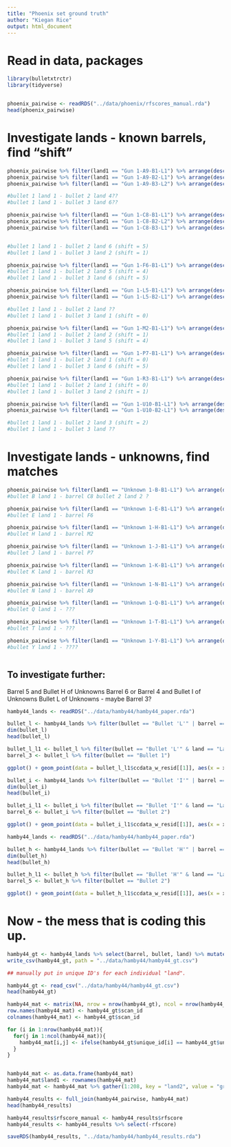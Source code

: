 ```yaml
---
title: "Phoenix set ground truth"
author: "Kiegan Rice"
output: html_document
---
```


# Read in data, packages  

```r
library(bulletxtrctr)
library(tidyverse)


phoenix_pairwise <- readRDS("../data/phoenix/rfscores_manual.rda")
head(phoenix_pairwise)
```

# Investigate lands - known barrels, find "shift"  

```r
phoenix_pairwise %>% filter(land1 == "Gun 1-A9-B1-L1") %>% arrange(desc(rfscore))
phoenix_pairwise %>% filter(land1 == "Gun 1-A9-B2-L1") %>% arrange(desc(rfscore))
phoenix_pairwise %>% filter(land1 == "Gun 1-A9-B3-L2") %>% arrange(desc(rfscore))

#bullet 1 land 1 - bullet 2 land 4??
#bullet 1 land 1 - bullet 3 land 6?? 

phoenix_pairwise %>% filter(land1 == "Gun 1-C8-B1-L1") %>% arrange(desc(rfscore))
phoenix_pairwise %>% filter(land1 == "Gun 1-C8-B2-L2") %>% arrange(desc(rfscore))
phoenix_pairwise %>% filter(land1 == "Gun 1-C8-B3-L1") %>% arrange(desc(rfscore))


#bullet 1 land 1 - bullet 2 land 6 (shift = 5)
#bullet 1 land 1 - bullet 3 land 2 (shift = 1)

phoenix_pairwise %>% filter(land1 == "Gun 1-F6-B1-L1") %>% arrange(desc(rfscore))
#bullet 1 land 1 - bullet 2 land 5 (shift = 4)
#bullet 1 land 1 - bullet 3 land 6 (shift = 5)

phoenix_pairwise %>% filter(land1 == "Gun 1-L5-B1-L1") %>% arrange(desc(rfscore))
phoenix_pairwise %>% filter(land1 == "Gun 1-L5-B2-L1") %>% arrange(desc(rfscore))

#bullet 1 land 1 - bullet 2 land ??
#bullet 1 land 1 - bullet 3 land 1 (shift = 0)

phoenix_pairwise %>% filter(land1 == "Gun 1-M2-B1-L1") %>% arrange(desc(rfscore))
#bullet 1 land 1 - bullet 2 land 2 (shift = 1)
#bullet 1 land 1 - bullet 3 land 5 (shift = 4)

phoenix_pairwise %>% filter(land1 == "Gun 1-P7-B1-L1") %>% arrange(desc(rfscore))
#bullet 1 land 1 - bullet 2 land 1 (shift = 0)
#bullet 1 land 1 - bullet 3 land 6 (shift = 5)

phoenix_pairwise %>% filter(land1 == "Gun 1-R3-B1-L1") %>% arrange(desc(rfscore))
#bullet 1 land 1 - bullet 2 land 1 (shift = 0)
#bullet 1 land 1 - bullet 3 land 2 (shift = 1)

phoenix_pairwise %>% filter(land1 == "Gun 1-U10-B1-L1") %>% arrange(desc(rfscore))
phoenix_pairwise %>% filter(land1 == "Gun 1-U10-B2-L1") %>% arrange(desc(rfscore))

#bullet 1 land 1 - bullet 2 land 3 (shift = 2)
#bullet 1 land 1 - bullet 3 land ??
```



# Investigate lands - unknowns, find matches  

```r
phoenix_pairwise %>% filter(land1 == "Unknown 1-B-B1-L1") %>% arrange(desc(rfscore))
#bullet B land 1 - barrel C8 bullet 2 land 2 ? 

phoenix_pairwise %>% filter(land1 == "Unknown 1-E-B1-L1") %>% arrange(desc(rfscore))
#bullet E land 1 - barrel F6

phoenix_pairwise %>% filter(land1 == "Unknown 1-H-B1-L1") %>% arrange(desc(rfscore))
#bullet H land 1 - barrel M2

phoenix_pairwise %>% filter(land1 == "Unknown 1-J-B1-L1") %>% arrange(desc(rfscore))
#bullet J land 1 - barrel P7

phoenix_pairwise %>% filter(land1 == "Unknown 1-K-B1-L1") %>% arrange(desc(rfscore))
#bullet K land 1 - barrel R3

phoenix_pairwise %>% filter(land1 == "Unknown 1-N-B1-L1") %>% arrange(desc(rfscore))
#bullet N land 1 - barrel A9 

phoenix_pairwise %>% filter(land1 == "Unknown 1-Q-B1-L1") %>% arrange(desc(rfscore))
#bullet Q land 1 - ???

phoenix_pairwise %>% filter(land1 == "Unknown 1-T-B1-L1") %>% arrange(desc(rfscore))
#bullet T land 1 - ???

phoenix_pairwise %>% filter(land1 == "Unknown 1-Y-B1-L1") %>% arrange(desc(rfscore))
#bullet Y land 1 - ????



```


## To investigate further:  

Barrel 5 and Bullet H of Unknowns
Barrel 6 or Barrel 4 and Bullet I of Unknowns
Bullet L of Unknowns - maybe Barrel 3?  


```r
hamby44_lands <- readRDS("../data/hamby44/hamby44_paper.rda")

bullet_l <- hamby44_lands %>% filter(bullet == "Bullet 'L'" | barrel == "Barrel 3")
dim(bullet_l)
head(bullet_l)

bullet_l_l1 <- bullet_l %>% filter(bullet == "Bullet 'L'" & land == "Land 1") 
barrel_3 <- bullet_l %>% filter(bullet == "Bullet 1")

ggplot() + geom_point(data = bullet_l_l1$ccdata_w_resid[[1]], aes(x = x, y = rlo_resid), color ="red") + geom_point(data = barrel_3[1,]$ccdata_w_resid[[1]], aes(x = x, y = rlo_resid), color = "blue") + theme_bw()

```
```r
bullet_i <- hamby44_lands %>% filter(bullet == "Bullet 'I'" | barrel == "Barrel 6")
dim(bullet_i)
head(bullet_i)

bullet_i_l1 <- bullet_i %>% filter(bullet == "Bullet 'I'" & land == "Land 1") 
barrel_6 <- bullet_i %>% filter(bullet == "Bullet 2")

ggplot() + geom_point(data = bullet_i_l1$ccdata_w_resid[[1]], aes(x = x, y = value_std), color ="red") + geom_point(data = barrel_6[3,]$ccdata_w_resid[[1]], aes(x = x, y = value_std), color = "blue") + theme_bw()

```

```r
hamby44_lands <- readRDS("../data/hamby44/hamby44_paper.rda")

bullet_h <- hamby44_lands %>% filter(bullet == "Bullet 'H'" | barrel == "Barrel 5")
dim(bullet_h)
head(bullet_h)

bullet_h_l1 <- bullet_h %>% filter(bullet == "Bullet 'H'" & land == "Land 1") 
barrel_5 <- bullet_h %>% filter(bullet == "Bullet 2")

ggplot() + geom_point(data = bullet_h_l1$ccdata_w_resid[[1]], aes(x = x, y = value_std), color ="red") + geom_point(data = barrel_5[6,]$ccdata_w_resid[[1]], aes(x = x, y = value_std), color = "blue") + theme_bw()

```


# Now - the mess that is coding this up.  

```r
hamby44_gt <- hamby44_lands %>% select(barrel, bullet, land) %>% mutate(scan_id = paste(barrel, bullet, land, sep = "-"))
write_csv(hamby44_gt, path = "../data/hamby44/hamby44_gt.csv") 

## manually put in unique ID's for each individual "land". 
```

```r
hamby44_gt <- read_csv("../data/hamby44/hamby44_gt.csv")
head(hamby44_gt)

hamby44_mat <- matrix(NA, nrow = nrow(hamby44_gt), ncol = nrow(hamby44_gt))
row.names(hamby44_mat) <- hamby44_gt$scan_id
colnames(hamby44_mat) <- hamby44_gt$scan_id

for (i in 1:nrow(hamby44_mat)){
  for(j in 1:ncol(hamby44_mat)){
    hamby44_mat[i,j] <- ifelse(hamby44_gt$unique_id[i] == hamby44_gt$unique_id[j], "Same Source", "Different Source")
  }
}


hamby44_mat <- as.data.frame(hamby44_mat)
hamby44_mat$land1 <- rownames(hamby44_mat)
hamby44_mat <- hamby44_mat %>% gather(1:208, key = "land2", value = "ground_truth")

hamby44_results <- full_join(hamby44_pairwise, hamby44_mat)
head(hamby44_results)

hamby44_results$rfscore_manual <- hamby44_results$rfscore
hamby44_results <- hamby44_results %>% select(-rfscore)

saveRDS(hamby44_results, "../data/hamby44/hamby44_results.rda")
```

